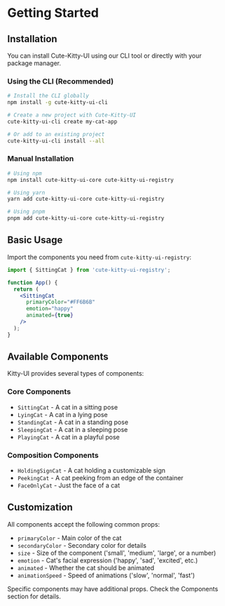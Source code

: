 # Getting Started

## Installation

You can install Cute-Kitty-UI using our CLI tool or directly with your package manager.

### Using the CLI (Recommended)

```bash
# Install the CLI globally
npm install -g cute-kitty-ui-cli

# Create a new project with Cute-Kitty-UI
cute-kitty-ui-cli create my-cat-app

# Or add to an existing project
cute-kitty-ui-cli install --all
```

### Manual Installation

```bash
# Using npm
npm install cute-kitty-ui-core cute-kitty-ui-registry

# Using yarn
yarn add cute-kitty-ui-core cute-kitty-ui-registry

# Using pnpm
pnpm add cute-kitty-ui-core cute-kitty-ui-registry
```

## Basic Usage

Import the components you need from `cute-kitty-ui-registry`:

```jsx
import { SittingCat } from 'cute-kitty-ui-registry';

function App() {
  return (
    <SittingCat 
      primaryColor="#FF6B6B" 
      emotion="happy" 
      animated={true} 
    />
  );
}
```

## Available Components

Kitty-UI provides several types of components:

### Core Components

- `SittingCat` - A cat in a sitting pose
- `LyingCat` - A cat in a lying pose
- `StandingCat` - A cat in a standing pose
- `SleepingCat` - A cat in a sleeping pose
- `PlayingCat` - A cat in a playful pose

### Composition Components

- `HoldingSignCat` - A cat holding a customizable sign
- `PeekingCat` - A cat peeking from an edge of the container
- `FaceOnlyCat` - Just the face of a cat

## Customization

All components accept the following common props:

- `primaryColor` - Main color of the cat
- `secondaryColor` - Secondary color for details
- `size` - Size of the component ('small', 'medium', 'large', or a number)
- `emotion` - Cat's facial expression ('happy', 'sad', 'excited', etc.)
- `animated` - Whether the cat should be animated
- `animationSpeed` - Speed of animations ('slow', 'normal', 'fast')

Specific components may have additional props. Check the Components section for details.